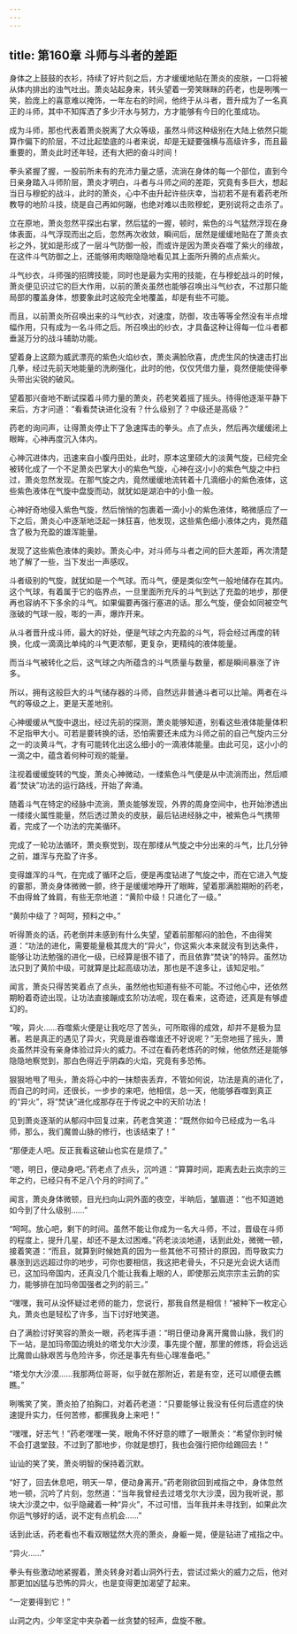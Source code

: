 ```yaml
---
---
---
```

title: 第160章 斗师与斗者的差距
---



身体之上鼓鼓的衣衫，持续了好片刻之后，方才缓缓地贴在萧炎的皮肤，一口将被从体内排出的浊气吐出。萧炎站起身来，转头望着一旁笑眯眯的药老，也是咧嘴一笑，脸庞上的喜意难以掩饰，一年左右的时间，他终于从斗者，晋升成为了一名真正的斗师，其中不知挥洒了多少汗水与努力，方才能够有今日的化茧成功。

成为斗师，那也代表着萧炎脱离了大众等级，虽然斗师这种级别在大陆上依然只能算作偏下的阶层，不过比起垫底的斗者来说，却是无疑要强横与高级许多，而且最重要的，萧炎此时还年轻，还有大把的奋斗时间！

拳头紧握了握，一股前所未有的充沛力量之感，流淌在身体的每一个部位，直到今日亲身踏入斗师阶层，萧炎才明白，斗者与斗师之间的差距，究竟有多巨大，想起当日与穆蛇的战斗，此时的萧炎，心中不由升起许些庆幸，当初若不是有着药老所教导的地阶斗技，绕是自己再如何蹦，也绝对难以击败穆蛇，更别说将之击杀了。

立在原地，萧炎忽然平探出右掌，然后猛的一握，顿时，紫色的斗气猛然浮现在身体表面，斗气浮现而出之后，忽然再次收敛，瞬间后，居然是缓缓地贴在了萧炎衣衫之外，犹如是形成了一层斗气防御一般，而或许是因为萧炎吞噬了紫火的缘故，在这件斗气防御之上，还能够用肉眼隐隐地看见其上面所升腾的点点紫火。

斗气纱衣，斗师强的招牌技能，同时也是最为实用的技能，在与穆蛇战斗的时候，萧炎便见识过它的巨大作用，以前的萧炎虽然也能够召唤出斗气纱衣，不过那只能局部的覆盖身体，想要象此时这般完全地覆盖，却是有些不可能。

而且，以前萧炎所召唤出来的斗气纱衣，对速度，防御，攻击等等全然没有半点增幅作用，只有成为一名斗师之后。所召唤出的纱衣，才具备这种让得每一位斗者都垂涎万分的战斗辅助功能。

望着身上这颇为威武漂亮的紫色火焰纱衣，萧炎满脸欣喜，虎虎生风的快速击打出几拳，经过先前天地能量的洗刷强化，此时的他，仅仅凭借力量，竟然便能使得拳头带出尖锐的破风。

望着那兴奋地不断试探着斗师力量的萧炎，药老笑着摇了摇头。待得他逐渐平静下来后，方才问道：“看看焚诀进化没有？什么级别了？中级还是高级？”

药老的询问声，让得萧炎停止下了急速挥击的拳头。点了点头，然后再次缓缓闭上眼眸，心神再度沉入体内。

心神沉进体内，迅速来自小腹丹田处，此时，原本这里硕大的淡黄气旋，已经完全被转化成了一个不足萧炎巴掌大小的紫色气旋，心神在这小小的紫色气旋之中扫过，萧炎忽然发现。在那气旋之内，竟然缓缓地流转着十几滴细小的紫色液体，这些紫色液体在气旋中盘旋而动，就犹如是湖泊中的小鱼一般。

心神好奇地侵入紫色气旋，然后悄悄的包裹着一滴小小的紫色液体，略微感应了一下之后，萧炎心中逐渐地泛起一抹狂喜，他发现，这些紫色细小液体之内，竟然蕴含了极为充盈的雄浑能量。

发现了这些紫色液体的奥妙。萧炎心中，对斗师与斗者之间的巨大差距，再次清楚地了解了一些，当下发出一声感叹。

斗者级别的气旋，就犹如是一个气球。而斗气，便是类似空气一般地储存在其内。这个气球，有着属于它的临界点，一旦里面所充斥的斗气到达了充盈的地步，那便再也容纳不下多余的斗气。如果偏要再强行塞进的话。那么气旋，便会如同被空气涨破的气球一般，嘭的一声，爆炸开来。

从斗者晋升成斗师，最大的好处，便是气球之内充盈的斗气，将会经过再度的转换，化成一滴滴比单纯的斗气更浓郁，更复杂，更精纯的液体能量。

而当斗气被转化之后，这气球之内所蕴含的斗气质量与数量，都是瞬间暴涨了许多。

所以，拥有这般巨大的斗气储存器的斗师，自然远非普通斗者可以比喻。两者在斗气的等级之上，更是天差地别。

心神缓缓从气旋中退出，经过先前的探测，萧炎能够知道，别看这些液体能量体积不足指甲大小。可若是要转换的话，恐怕需要还未成为斗师之前的自己气旋内三分之一的淡黄斗气，才有可能转化出这么细小的一滴液体能量。由此可见，这小小的一滴之中，蕴含着何种可观的能量。

注视着缓缓旋转的气旋，萧炎心神微动，一缕紫色斗气便是从中流淌而出，然后顺着“焚诀”功法的运行路线，开始了奔涌。

随着斗气在特定的经脉中流淌，萧炎能够发现，外界的周身空间中，也开始渗透出一缕缕火属性能量，然后透过萧炎的皮肤，最后钻进经脉之中，被紫色斗气携带着，完成了一个功法的完美循环。

完成了一轮功法循环，萧炎察觉到，现在那缕从气旋之中分出来的斗气，比几分钟之前，雄浑与充盈了许多。

变得雄浑的斗气，在完成了循环之后，便是再度钻进了气旋之中，而在它进入气旋的霎那，萧炎身体微微一颤，终于是缓缓地睁开了眼眸，望着那满脸期盼的药老，不由得耸了耸肩，有些无奈地道：“黄阶中级！只进化了一级。”

“黄阶中级了？呵呵，预料之中。”

听得萧炎的话，药老倒并未感到有什么失望，望着前那郁闷的脸色，不由得笑道：“功法的进化，需要能量极其庞大的“异火”，你这紫火本来就没有到达条件，能够让功法勉强的进化一级，已经算是很不错了，而且依靠“焚诀”的特异。虽然功法只到了黄阶中级，可就算是比起高级功法，那也是不遑多让，该知足啦。”

闻言，萧炎只得苦笑着点了点头，虽然他也知道有些不可能。不过他心中，还依然期盼着奇迹出现，让功法直接蹦成玄阶功法呢，现在看来，这奇迹，还真是有够虚幻的。

“唉，异火……吞噬紫火便是让我吃尽了苦头，可所取得的成效，却并不是极为显著。若是真正的遇见了异火，究竟是谁吞噬谁还不好说呢？”无奈地摇了摇头，萧炎虽然并没有亲身体验过异火的威力。不过在看药老炼药的时候，他依然还是能够隐隐地察觉到，那白色得近乎阴森的火焰，究竟有多恐怖。

狠狠地甩了甩头，萧炎将心中的一抹颓丧丢弃，不管如何说，功法是真的进化了，而自己的时间，还很长，一步步的来吧，他相信，总一天，他能够吞噬到真正的“异火”，将“焚诀”进化成那存在于传说之中的天阶功法！

见到萧炎逐渐的从郁闷中回复过来，药老含笑道：“既然你如今已经成为一名斗师，那么，我们魔兽山脉的修行，也该结束了！”

“那便走人吧。反正我看这破山也实在是烦了。”

“嗯，明日，便动身吧。”药老点了点头，沉吟道：“算算时间，距离去赴云岚宗的三年之约，已经只有不足八个月的时间了。”

闻言，萧炎身体微顿，目光扫向山洞外面的夜空，半晌后，皱眉道：“也不知道她如今到了什么级别……”

“呵呵。放心吧，剩下的时间。虽然不能让你成为一名大斗师，不过，晋级在斗师的程度上，提升几星，却还不是太过困难。”药老淡淡地道，话到此处，微微一顿，接着笑道：“而且，就算到时候她真的因为一些其他不可预计的原因，而导致实力暴涨到远远超过你的地步，可你也要相信，我这把老骨头，不只是光会说大话而已，这加玛帝国内，还真没几个能让我看上眼的人，即使那云岚宗宗主云韵的实力，能够排在加玛帝国强者之列的前三。”

“嘿嘿，我可从没怀疑过老师的能力，您说行，那我自然是相信！”被种下一枚定心丸，萧炎也是轻松了许多，当下讨好地笑道。

白了满脸讨好笑容的萧炎一眼，药老挥手道：“明日便动身离开魔兽山脉，我们的下一站，是加玛帝国边境处的塔戈尔大沙漠，事先提个醒，那里的修炼，将会远远比魔兽山脉艰苦与危险许多，你还是事先有些心理准备吧。”

“塔戈尔大沙漠……我那两位哥哥，似乎就在那附近，若是有空，还可以顺便去瞧瞧。”

咧嘴笑了笑，萧炎拍了拍胸口，对着药老道：“只要能够让我没有任何后遗症的快速提升实力，任何苦修，都摞我身上来吧！”

“嘿嘿，好志气！”药老嘿嘿一笑，眼角不怀好意的瞟了一眼萧炎：“希望你到时候不会打退堂鼓，不过到了那地步，你就是想打，我也会强行把你给踢回去！”

讪讪的笑了笑，萧炎明智的保持着沉默。

“好了，回去休息吧，明天一早，便动身离开。”药老刚欲回到戒指之中，身体忽然地一顿，沉吟了片刻，忽然道：“当年我曾经去过塔戈尔大沙漠，因为我听说，那块大沙漠之中，似乎隐藏着一种“异火”，不过可惜，当年我并未寻找到，如果此次你运气够好的话，说不定有点机会……”

话到此话，药老看也不看双眼猛然大亮的萧炎，身躯一晃，便是钻进了戒指之中。

“异火……”

拳头有些激动地紧握着，萧炎转身对着山洞外行去，尝试过紫火的威力之后，他对那更加凶猛与恐怖的异火，也是变得更加渴望了起来。

“一定要得到它！”

山洞之内，少年坚定中夹杂着一丝贪婪的轻声，盘旋不散。